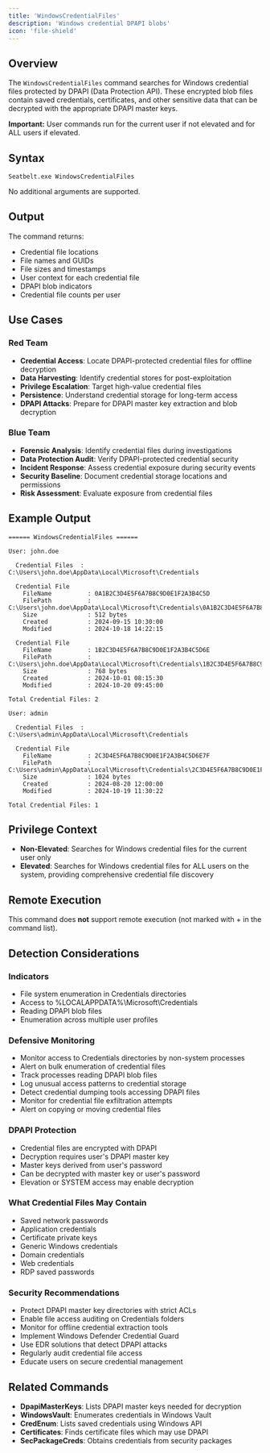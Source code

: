 ```yaml
---
title: 'WindowsCredentialFiles'
description: 'Windows credential DPAPI blobs'
icon: 'file-shield'
---
```


## Overview

The `WindowsCredentialFiles` command searches for Windows credential files protected by DPAPI (Data Protection API). These encrypted blob files contain saved credentials, certificates, and other sensitive data that can be decrypted with the appropriate DPAPI master keys.

**Important:** User commands run for the current user if not elevated and for ALL users if elevated.

## Syntax

```
Seatbelt.exe WindowsCredentialFiles
```

No additional arguments are supported.

## Output

The command returns:
- Credential file locations
- File names and GUIDs
- File sizes and timestamps
- User context for each credential file
- DPAPI blob indicators
- Credential file counts per user

## Use Cases

### Red Team
- **Credential Access**: Locate DPAPI-protected credential files for offline decryption
- **Data Harvesting**: Identify credential stores for post-exploitation
- **Privilege Escalation**: Target high-value credential files
- **Persistence**: Understand credential storage for long-term access
- **DPAPI Attacks**: Prepare for DPAPI master key extraction and blob decryption

### Blue Team
- **Forensic Analysis**: Identify credential files during investigations
- **Data Protection Audit**: Verify DPAPI-protected credential security
- **Incident Response**: Assess credential exposure during security events
- **Security Baseline**: Document credential storage locations and permissions
- **Risk Assessment**: Evaluate exposure from credential files

## Example Output

```
====== WindowsCredentialFiles ======

User: john.doe

  Credential Files  : C:\Users\john.doe\AppData\Local\Microsoft\Credentials

  Credential File
    FileName          : 0A1B2C3D4E5F6A7B8C9D0E1F2A3B4C5D
    FilePath          : C:\Users\john.doe\AppData\Local\Microsoft\Credentials\0A1B2C3D4E5F6A7B8C9D0E1F2A3B4C5D
    Size              : 512 bytes
    Created           : 2024-09-15 10:30:00
    Modified          : 2024-10-18 14:22:15

  Credential File
    FileName          : 1B2C3D4E5F6A7B8C9D0E1F2A3B4C5D6E
    FilePath          : C:\Users\john.doe\AppData\Local\Microsoft\Credentials\1B2C3D4E5F6A7B8C9D0E1F2A3B4C5D6E
    Size              : 768 bytes
    Created           : 2024-10-01 08:15:30
    Modified          : 2024-10-20 09:45:00

Total Credential Files: 2

User: admin

  Credential Files  : C:\Users\admin\AppData\Local\Microsoft\Credentials

  Credential File
    FileName          : 2C3D4E5F6A7B8C9D0E1F2A3B4C5D6E7F
    FilePath          : C:\Users\admin\AppData\Local\Microsoft\Credentials\2C3D4E5F6A7B8C9D0E1F2A3B4C5D6E7F
    Size              : 1024 bytes
    Created           : 2024-08-20 12:00:00
    Modified          : 2024-10-19 11:30:22

Total Credential Files: 1
```

## Privilege Context

- **Non-Elevated**: Searches for Windows credential files for the current user only
- **Elevated**: Searches for Windows credential files for ALL users on the system, providing comprehensive credential file discovery

## Remote Execution

This command does **not** support remote execution (not marked with + in the command list).

## Detection Considerations

### Indicators
- File system enumeration in Credentials directories
- Access to %LOCALAPPDATA%\Microsoft\Credentials
- Reading DPAPI blob files
- Enumeration across multiple user profiles

### Defensive Monitoring
- Monitor access to Credentials directories by non-system processes
- Alert on bulk enumeration of credential files
- Track processes reading DPAPI blob files
- Log unusual access patterns to credential storage
- Detect credential dumping tools accessing DPAPI files
- Monitor for credential file exfiltration attempts
- Alert on copying or moving credential files

### DPAPI Protection
- Credential files are encrypted with DPAPI
- Decryption requires user's DPAPI master key
- Master keys derived from user's password
- Can be decrypted with master key or user's password
- Elevation or SYSTEM access may enable decryption

### What Credential Files May Contain
- Saved network passwords
- Application credentials
- Certificate private keys
- Generic Windows credentials
- Domain credentials
- Web credentials
- RDP saved passwords

### Security Recommendations
- Protect DPAPI master key directories with strict ACLs
- Enable file access auditing on Credentials folders
- Monitor for offline credential extraction tools
- Implement Windows Defender Credential Guard
- Use EDR solutions that detect DPAPI attacks
- Regularly audit credential file access
- Educate users on secure credential management

## Related Commands

- **DpapiMasterKeys**: Lists DPAPI master keys needed for decryption
- **WindowsVault**: Enumerates credentials in Windows Vault
- **CredEnum**: Lists saved credentials using Windows API
- **Certificates**: Finds certificate files which may use DPAPI
- **SecPackageCreds**: Obtains credentials from security packages
